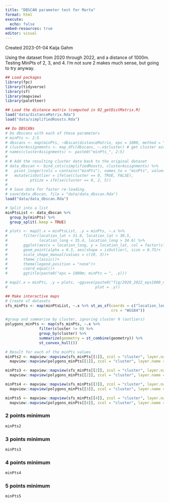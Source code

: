 ```yaml
---
title: "DBSCAN parameter test for Marta"
format: html
execute:
  echo: false
embed-resources: true
editor: visual
---
```


Created 2023-01-04
Kaija Gahm

Using the dataset from 2020 through 2022, and a distance of 1000m. Testing MinPts of 2, 3, and 4. I'm not sure 2 makes much sense, but going to try anyway.

```r
## Load packages
library(fpc)
library(tidyverse)
library(sf)
library(mapview)
library(paletteer)
```

```r
## Load the distance matrix (computed in 02_getDistMatrix.R)
load("data/distanceMatrix.Rda")
load("data/simplifiedRoosts.Rda")
```

```r
## Do DBSCANs
# Do dbscans with each of these parameters
# minPts <- 2:5
# dbscans <- map(minPts, ~dbscan(distanceMatrix, eps = 1000, method = "dist", MinPts = .x))
# clusterAssignments <- map_dfc(dbscans, ~.x$cluster) # get cluster assignments for each point for each dbscan run.
# names(clusterAssignments) <- paste0("minPts_", 2:5)
# 
# # Add the resulting cluster data back to the original dataset
# data_dbscan <- bind_cols(simplifiedRoosts, clusterAssignments) %>%
#   pivot_longer(cols = contains("minPts"), names_to = "minPts", values_to = "cluster") %>%
#   mutate(isOutlier = ifelse(cluster == 0, TRUE, FALSE),
#          ptSize = ifelse(cluster == 0, 2, 5))
# 
# # Save data for faster re-loading.
# save(data_dbscan, file = "data/data_dbscan.Rda")
load("data/data_dbscan.Rda")

# Split into a list
minPtsList <- data_dbscan %>%
  group_by(minPts) %>%
  group_split(.keep = TRUE)

# plots <- map2(.x = minPtsList, .y = minPts, ~.x %>%
#       filter(location_lat < 31.8, location_lat > 30.5, 
#              location_long < 35.4, location_long > 34.6) %>%
#       ggplot(aes(x = location_long, y = location_lat, col = factor(cluster)))+
#       geom_point(alpha = 0.3, aes(shape = isOutlier), size = 0.75)+
#       scale_shape_manual(values = c(19, 3))+
#       theme_classic()+
#       theme(legend.position = "none")+
#       coord_equal()+
#       ggtitle(paste0("eps = 1000m; minPts = ", .y)))

# map2(.x = minPts, .y = plots, ~ggsave(paste0("fig/2020_2022_eps1000_minPts", .x, ".png"),
#                                       plot = .y))
```


```r
## Make interactive maps
# Create sf datasets
sfs_minPts <- map(minPtsList, ~.x %>% st_as_sf(coords = c("location_long", "location_lat"), 
                                               crs = "WGS84"))

#group and summarise by cluster, ignoring cluster 0 (outliers)
polygons_minPts <- map(sfs_minPts, ~.x %>%
               filter(cluster != 0) %>%
               group_by(cluster) %>%
               summarize(geometry = st_combine(geometry)) %>%
               st_convex_hull())
```

```r
# Result for each of the minPts values
minPts2 <- mapview::mapview(sfs_minPts[[1]], zcol = "cluster", layer.name = "Roost locations", legend = FALSE)+
  mapview::mapview(polygons_minPts[[1]], zcol = "cluster", layer.name = "DBSCAN polygons, minPts = 2", legend = FALSE)

minPts3 <- mapview::mapview(sfs_minPts[[2]], zcol = "cluster", layer.name = "Roost locations", legend = FALSE)+
  mapview::mapview(polygons_minPts[[2]], zcol = "cluster", layer.name = "DBSCAN polygons, minPts = 3", legend = FALSE)

minPts4 <- mapview::mapview(sfs_minPts[[3]], zcol = "cluster", layer.name = "Roost locations", legend = FALSE)+
  mapview::mapview(polygons_minPts[[3]], zcol = "cluster", layer.name = "DBSCAN polygons, minPts = 4", legend = FALSE)

minPts5 <- mapview::mapview(sfs_minPts[[4]], zcol = "cluster", layer.name = "Roost locations", legend = FALSE)+
  mapview::mapview(polygons_minPts[[4]], zcol = "cluster", layer.name = "DBSCAN polygons, minPts = 5", legend = FALSE)
```

### 2 points minimum
```r
minPts2
```

### 3 points minimum
```r
minPts3
```

### 4 points minimum
```r
minPts4
```

### 5 points minimum
```r
minPts5
```


